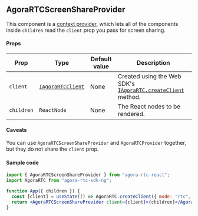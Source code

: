 ## AgoraRTCScreenShareProvider

This component is a [context provider](https://react.dev/learn/passing-data-deeply-with-context), which lets all of the components inside `children` read the `client` prop you pass for screen sharing.

#### Props

| Prop       | Type                                                                                                                                     | Default value | Description                                                                                                                                                                    |
| ---------- | ---------------------------------------------------------------------------------------------------------------------------------------- | ------------- | ------------------------------------------------------------------------------------------------------------------------------------------------------------------------------ |
| `client`   | [`IAgoraRTCClient`](https://docportal.shengwang.cn/cn/live-streaming-premium-4.x/API%20Reference/web_ng/interfaces/iagorartcclient.html) | None          | Created using the Web SDK's [`IAgoraRTC.createClient`](https://docportal.shengwang.cn/cn/video-call-4.x/API%20Reference/web_ng/interfaces/iagorartc.html#createclient) method. |
| `children` | `ReactNode`                                                                                                                              | None          | The React nodes to be rendered.                                                                                                                                                |

#### Caveats

You can use `AgoraRTCScreenShareProvider` and `AgoraRTCProvider` together, but they do not share the `client` prop.

#### Sample code

```jsx
import { AgoraRTCScreenShareProvider } from "agora-rtc-react";
import AgoraRTC from "agora-rtc-sdk-ng";

function App({ children }) {
  const [client] = useState(() => AgoraRTC.createClient({ mode: "rtc", codec: "vp8" }));
  return <AgoraRTCScreenShareProvider client={client}>{children}</AgoraRTCScreenShareProvider>;
}
```
